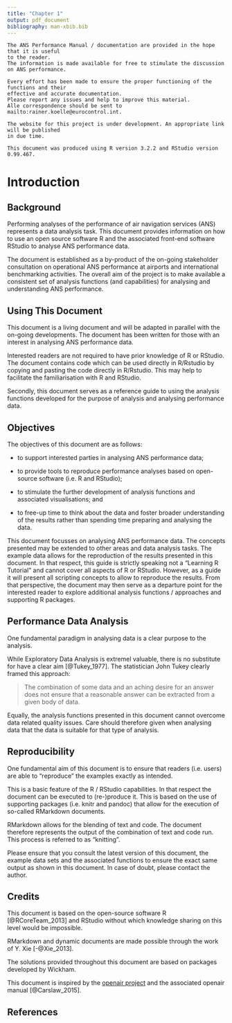 ```yaml
---
title: "Chapter 1"
output: pdf_document
bibliography: man-xbib.bib
---
```


```
The ANS Performance Manual / documentation are provided in the hope that it is useful
to the reader. 
The information is made available for free to stimulate the discussion on ANS performance.

Every effort has been made to ensure the proper functioning of the functions and their
effective and accurate documentation. 
Please report any issues and help to improve this material.
Alle correspondence should be sent to mailto:rainer.koelle@eurocontrol.int.

The website for this project is under development. An appropriate link will be published
in due time.

This document was produced using R version 3.2.2 and RStudio version 0.99.467.
```

# Introduction

## Background

Performing analyses of the performance of air navigation services (ANS) represents a data analysis task.
This document provides information on how to use an open source software R and the associated front-end software RStudio to analyse ANS performance data.

The document is established as a by-product of the on-going stakeholder consultation on operational ANS performance at airports and international benchmarking activities.
The overall aim of the project is to make available a consistent set of analysis functions (and capabilities) for analysing and understanding ANS performance.

## Using This Document

This document is a living document and will be adapted in parallel with the on-going developments.
The document has been written for those with an interest in analysing ANS performance data. 

Interested readers are not required to have prior knowledge of R or RStudio. The document contains code which can be used directly in R/Rstudio by copying and pasting the code directly in R/Rstudio. This may help to facilitate the familiarisation with R and RStudio.

Secondly, this document serves as a reference guide to using the analysis functions developed for the purpose of analysis and analysing performance data.

## Objectives 

The objectives of this document are as follows:

* to support interested parties in analysing ANS performance data;

* to provide tools to reproduce performance analyses based on open-source software (i.e. R and RStudio);

* to stimulate the further development of analysis functions and  associated visualisations; and

* to free-up time to think about the data and foster broader understanding of the results rather than spending time preparing and analysing the data.

This document focusses on analysing ANS performance data. The concepts presented may be extended to other areas and data analysis tasks. The example data allows for the reproduction of the results presented in this document.
In that respect, this guide is strictly speaking not a "Learning R Tutorial" and cannot cover all aspects of R or RStudio. However, as a guide it will present all scripting concepts to allow to reproduce the results.
From that perspective, the document may then serve as a departure point for the interested reader to explore additional analysis functions / approaches and supporting R packages.

## Performance Data Analysis

One fundamental paradigm in analysing data is a clear purpose to the analysis.

While Exploratory Data Analysis is extremel valuable, there is no substitute for have a clear aim [@Tukey_1977]. The statistician John Tukey clearly framed this approach:

> The combination of some data and an aching desire for an answer does not ensure that a reasonable answer can be extracted from a given body of data.

Equally, the analysis functions presented in this document cannot overcome data related quality issues. Care should therefore given when analysing data that the data is suitable for that type of analysis.

## Reproducibility

One fundamental aim of this document is to ensure that readers (i.e. users) are able to "reproduce" the examples exactly as intended.

This is a basic feature of the R / RStudio capabilities. In that respect the document can be executed to (re-)produce it.
This is based on the use of supporting packages (i.e. knitr and pandoc) that allow for the execution of so-called RMarkdown documents.

RMarkdown allows for the blending of text and code. The document therefore represents the output of the combination of text and code run. This process is referred to as "knitting".

Please ensure that you consult the latest version of this document, the example data sets and the associated functions to ensure the exact same output as shown in this document.
In case of doubt, please contact the author.

## Credits

This document is based on the open-source software R [@RCoreTeam_2013] and RStudio without which knowledge sharing on this level would be impossible.

RMarkdown and dynamic documents are made possible through the work of Y. Xie [-@Xie_2013].

The solutions provided throughout this document are based on packages developed by Wickham.

This document is inspired by the [openair project](http://www.linkhere) and the associated openair manual [@Carslaw_2015].

## References
